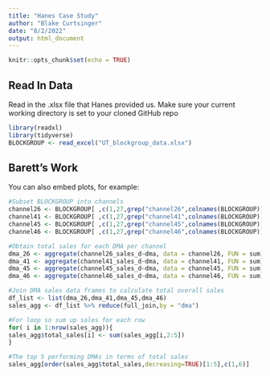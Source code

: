 ```yaml
---
title: "Hanes Case Study"
author: "Blake Curtsinger"
date: "8/2/2022"
output: html_document
---
```


```r
knitr::opts_chunk$set(echo = TRUE)
```

## Read In Data

Read in the .xlsx file that Hanes provided us. Make sure your current working directory is set to your cloned GitHub repo

```r
library(readxl)
library(tidyverse)
BLOCKGROUP <- read_excel("UT_blockgroup_data.xlsx")
```

## Barett's Work

You can also embed plots, for example:

```r

#Subset BLOCKGROUP into channels                       
channel26 <- BLOCKGROUP[ ,c(1,27,grep("channel26",colnames(BLOCKGROUP)),33)] 
channel41 <- BLOCKGROUP[ ,c(1,27,grep("channel41",colnames(BLOCKGROUP)),33)]
channel45 <- BLOCKGROUP[ ,c(1,27,grep("channel45",colnames(BLOCKGROUP)),33)]
channel46 <- BLOCKGROUP[ ,c(1,27,grep("channel46",colnames(BLOCKGROUP)),33)]

#Obtain total sales for each DMA per channel
dma_26 <- aggregate(channel26_sales_d~dma, data = channel26, FUN = sum)                       
dma_41 <- aggregate(channel41_sales_d~dma, data = channel41, FUN = sum)
dma_45 <- aggregate(channel45_sales_d~dma, data = channel45, FUN = sum)
dma_46 <- aggregate(channel46_sales_d~dma, data = channel46, FUN = sum)

#Join DMA sales data frames to calculate total overall sales 
df_list <- list(dma_26,dma_41,dma_45,dma_46)
sales_agg <- df_list %>% reduce(full_join,by = "dma")

#For loop so sum up sales for each row 
for( i in 1:nrow(sales_agg)){
sales_agg$total_sales[i] <- sum(sales_agg[i,2:5])
}

#The top 5 performing DMAs in terms of total sales
sales_agg[order(sales_agg$total_sales,decreasing=TRUE)[1:5],c(1,6)]
```

